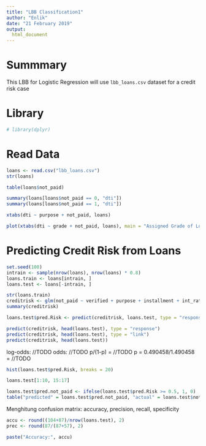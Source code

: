 ```yaml
---
title: "LBB Classification1"
author: "Enlik"
date: "21 February 2019"
output: 
  html_document
---
```



# Summmary
This LBB for Logistic Regression will use `lbb_loans.csv` dataset for a credit risk case

# Library
```r
# library(dplyr)
```


# Read Data
```r
loans <- read.csv("lbb_loans.csv")
str(loans)
```


```r
table(loans$not_paid)
```

```r
summary(loans[loans$not_paid == 0, "dti"])
summary(loans[loans$not_paid == 1, "dti"])
```

```r
xtabs(dti ~ purpose + not_paid, loans)
```

```r
plot(xtabs(dti ~ grade + not_paid, loans), main = "Assigned Grade of Loan vs Default")
```



# Predicting Credit Risk from Loans
```r
set.seed(100)
intrain <- sample(nrow(loans), nrow(loans) * 0.8)
loans.train <- loans[intrain, ]
loans.test <- loans[-intrain, ]
```

```r
str(loans.train)
creditrisk <- glm(not_paid ~ verified + purpose + installment + int_rate + home_ownership + grdCtoA + annual_inc, loans, family = "binomial")
summary(creditrisk)
```

```r
loans.test$pred.Risk <- predict(creditrisk, loans.test, type = "response")
```

```r
predict(creditrisk, head(loans.test), type = "response")
predict(creditrisk, head(loans.test), type = "link")
predict(creditrisk, head(loans.test))
```
log-odds: //TODO
odds: //TODO
p/(1-p) = //TODO
p = 0.490458/1.490458 = //TODO


```r
hist(loans.test$pred.Risk, breaks = 20)
```

```r
loans.test[1:10, 15:17]
```

```r
loans.test$pred.not_paid <- ifelse(loans.test$pred.Risk >= 0.5, 1, 0)
table("predicted" = loans.test$pred.not_paid, "actual" = loans.test$not_paid)
```

Menghitung confusion matrix: 
accuracy, precision, recall, specificity
```r
accu <- round((104+87)/nrow(loans.test), 2)
prec <- round(87/(87+57), 2)

paste("Accuracy:", accu)
```

